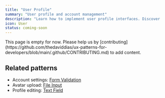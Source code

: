 ```yaml
---
title: "User Profile"
summary: "User profile and account management"
description: "Learn how to implement user profile interfaces. Discover best practices for displaying user information, avatars, and account settings."
icon: User
status: coming-soon
---
```


<Callout type="warning">
  This page is empty for now. Please help us by
  [contributing](https://github.com/thedaviddias/ux-patterns-for-developers/blob/main/.github/CONTRIBUTING.md)
  to add content.
</Callout>

## Related patterns

- Account settings: [Form Validation](/patterns/forms/form-validation)
- Avatar upload: [File Input](/patterns/forms/file-input)
- Profile editing: [Text Field](/patterns/forms/text-field)
